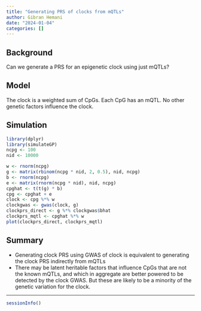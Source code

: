 ```yaml
---
title: "Generating PRS of clocks from mQTLs"
author: Gibran Hemani
date: "2024-01-04"
categories: []
---
```


## Background

Can we generate a PRS for an epigenetic clock using just mQTLs?


## Model

The clock is a weighted sum of CpGs. Each CpG has an mQTL. No other genetic factors influence the clock.

## Simulation

```r
library(dplyr)
library(simulateGP)
ncpg <- 100
nid <- 10000

w <- rnorm(ncpg)
g <- matrix(rbinom(ncpg * nid, 2, 0.5), nid, ncpg)
b <- rnorm(ncpg)
e <- matrix(rnorm(ncpg * nid), nid, ncpg)
cpghat <- t(t(g) * b)
cpg <- cpghat + e
clock <- cpg %*% w
clockgwas <- gwas(clock, g)
clockprs_direct <- g %*% clockgwas$bhat
clockprs_mqtl <- cpghat %*% w
plot(clockprs_direct, clockprs_mqtl)
```

## Summary

- Generating clock PRS using GWAS of clock is equivalent to generating the clock PRS indirectly from mQTLs
- There may be latent heritable factors that influence CpGs that are not the known mQTLs, and which in aggregate are better powered to be detected by the clock GWAS. But these are likely to be a minority of the genetic variation for the clock.

---

```r
sessionInfo()
```
